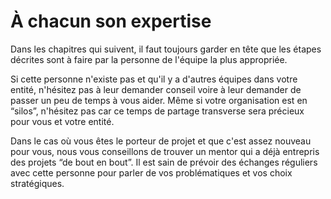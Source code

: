 # À chacun son expertise

Dans les chapitres qui suivent, il faut toujours garder en tête que les étapes décrites sont à faire par la personne de l'équipe la plus appropriée.

Si cette personne n'existe pas et qu'il y a d'autres équipes dans votre entité, n'hésitez pas à leur demander conseil voire à leur demander de passer un peu de temps à vous aider. Même si votre organisation est en “silos”, n'hésitez pas car ce temps de partage transverse sera précieux pour vous et votre entité.

Dans le cas où vous êtes le porteur de projet et que c'est assez nouveau pour vous, nous vous conseillons de trouver un mentor qui a déjà entrepris des projets “de bout en bout”. Il est sain de prévoir des échanges réguliers avec cette personne pour parler de vos problématiques et vos choix stratégiques.
